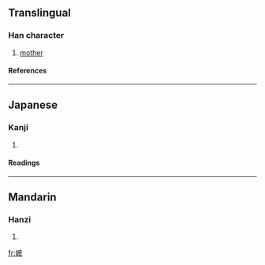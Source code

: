 {{see|嬤}}

==Translingual==
===Han character===
{{Han char|rn=38|rad=女|as=14|sn=17|four=|canj=女戈木戈 (VIDI)}}
# [[mother]]
====References====
{{Han ref|kx=0273.171|hdz=80018.150|uh=5B37|ud=23351}}
----
==Japanese==
===Kanji===
{{ja-kanji|grade=|rs=女14}}
# {{defn|Japanese}} 
====Readings====
{{ja-readings|on=[[ば]] (ba), [[ま]] (ma)|kun=}}
----
==Mandarin==
===Hanzi===
{{cmn-hanzi|tra=嬤|pin=[[mā]] (ma1)|wg=ma<sup>1</sup>}}
# {{defn|Mandarin}}

[[fr:嬷]]